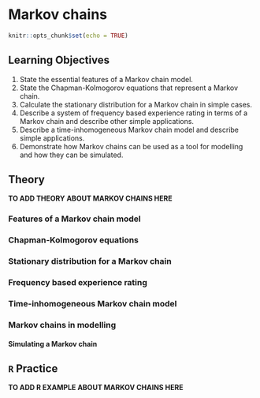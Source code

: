 # Markov chains {#markov-chains}

```r
knitr::opts_chunk$set(echo = TRUE)
```

## Learning Objectives {#id-08-learning-objectives}

1. State the essential features of a Markov chain model.
2. State the Chapman-Kolmogorov equations that represent a Markov chain.
3. Calculate the stationary distribution for a Markov chain in simple cases.
4. Describe a system of frequency based experience rating in terms of a Markov chain and describe other simple applications.
5. Describe a time-inhomogeneous Markov chain model and describe simple applications.
6. Demonstrate how Markov chains can be used as a tool for modelling and how they can be simulated.

## Theory {#id-08-theory}

**TO ADD THEORY ABOUT MARKOV CHAINS HERE**

### Features of a Markov chain model

### Chapman-Kolmogorov equations

### Stationary distribution for a Markov chain

### Frequency based experience rating

### Time-inhomogeneous Markov chain model

### Markov chains in modelling

#### Simulating a Markov chain

## `R` Practice {#id-08-practice}

**TO ADD R EXAMPLE ABOUT MARKOV CHAINS HERE**